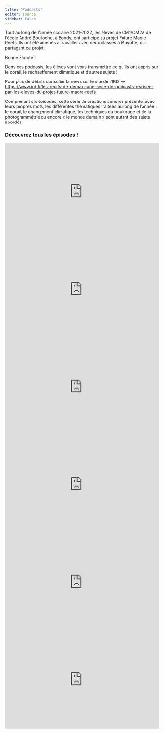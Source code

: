 ```yaml
---
title: "Podcasts"
editor: source
sidebar: false
---
```


Tout au long de l'année scolaire 2021-2022, les élèves de CM1/CM2A de l'école André Boulloche, à Bondy, ont participé au projet Future Maore Reefs. Ils ont été amenés à travailler avec deux classes à Mayotte, qui partagent ce projet.

::: {.card .text-white .bg-info .mb-3}
::: card-body
::: {.h4 .card-tittle}
Bonne Écoute !
:::

::: card-text
Dans ces podcasts, les élèves vont vous transmettre ce qu'ils ont appris sur le corail, le réchauffement climatique et d'autres sujets !

Pour plus de détails consulter la news sur le site de l'IRD --> [https://www.ird.fr/les-recifs-de-demain-une-serie-de-podcasts-realisee-par-les-eleves-du-projet-future-maore-reefs](https://www.ird.fr/les-recifs-de-demain-une-serie-de-podcasts-realisee-par-les-eleves-du-projet-future-maore-reefs)
:::
:::
:::

Comprenant six épisodes, cette série de créations sonores présente, avec leurs propres mots, les différentes thématiques traitées au long de l'année : le corail, le changement climatique, les techniques du bouturage et de la photogrammétrie ou encore « le monde demain » sont autant des sujets abordés.

<h3>

Découvrez tous les épisodes !

</h3>

```{=html}
<script src="https://podcloud.fr/player-embed/helper.js"></script>
```
<iframe allow="accelerometer; autoplay; encrypted-media; gyroscope; picture-in-picture; fullscreen" frameborder="0" height="320" src="https://podcloud.fr/podcast/lecorailandreboulloche/episode/episode-1-le-corail/player" width="100%">

</iframe>

```{=html}
<script src="https://podcloud.fr/player-embed/helper.js"></script>
```
<iframe allow="accelerometer; autoplay; encrypted-media; gyroscope; picture-in-picture; fullscreen" frameborder="0" height="320" src="https://podcloud.fr/podcast/lecorailandreboulloche/episode/episode-2-le-bouturage/player" width="100%">

</iframe>

```{=html}
<script src="https://podcloud.fr/player-embed/helper.js"></script>
```
<iframe allow="accelerometer; autoplay; encrypted-media; gyroscope; picture-in-picture; fullscreen" frameborder="0" height="320" src="https://podcloud.fr/podcast/lecorailandreboulloche/episode/episode-3-la-photogrammetrie/player" width="100%">

</iframe>

```{=html}
<script src="https://podcloud.fr/player-embed/helper.js"></script>
```
<iframe allow="accelerometer; autoplay; encrypted-media; gyroscope; picture-in-picture; fullscreen" frameborder="0" height="320" src="https://podcloud.fr/podcast/lecorailandreboulloche/episode/episode-4-le-rechauffement-climatique/player" width="100%">

</iframe>

```{=html}
<script src="https://podcloud.fr/player-embed/helper.js"></script>
```
<iframe allow="accelerometer; autoplay; encrypted-media; gyroscope; picture-in-picture; fullscreen" frameborder="0" height="320" src="https://podcloud.fr/podcast/lecorailandreboulloche/episode/episode-5-visite-de-laquarium/player" width="100%">

</iframe>

```{=html}
<script src="https://podcloud.fr/player-embed/helper.js"></script>
```
<iframe allow="accelerometer; autoplay; encrypted-media; gyroscope; picture-in-picture; fullscreen" frameborder="0" height="320" src="https://podcloud.fr/podcast/lecorailandreboulloche/episode/episode-6-le-monde-de-demain/player" width="100%">

</iframe>

</h3>